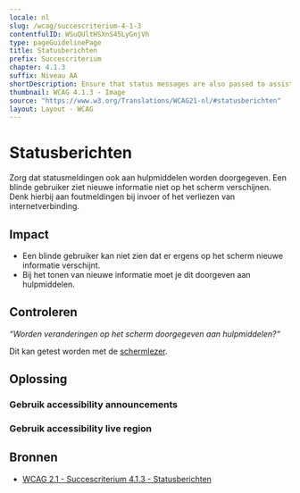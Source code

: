 ```yaml
---
locale: nl
slug: /wcag/succescriterium-4-1-3
contentfulID: WSuQUltHSXnS45LyGnjVh
type: pageGuidelinePage
title: Statusberichten
prefix: Succescriterium
chapter: 4.1.3
suffix: Niveau AA
shortDescription: Ensure that status messages are also passed to assistive technologies.
thumbnail: WCAG 4.1.3 - Image
source: "https://www.w3.org/Translations/WCAG21-nl/#statusberichten"
layout: Layout - WCAG
---
```


# Statusberichten

Zorg dat statusmeldingen ook aan hulpmiddelen worden doorgegeven. Een blinde gebruiker ziet nieuwe informatie niet op het scherm verschijnen. Denk hierbij aan foutmeldingen bij invoer of het verliezen van internetverbinding.

## Impact

- Een blinde gebruiker kan niet zien dat er ergens op het scherm nieuwe informatie verschijnt.
- Bij het tonen van nieuwe informatie moet je dit doorgeven aan hulpmiddelen.

## Controleren

*“Worden veranderingen op het scherm doorgegeven aan hulpmiddelen?“*

Dit kan getest worden met de [schermlezer](/nl/stats/schermlezer).

## Oplossing

### Gebruik accessibility announcements

<CodeSample id="accessibility-announcement" locale="nl"/>

### Gebruik accessibility live region

<CodeSample id="accessibility-live-region" locale="nl"/>

## Bronnen

- [WCAG 2.1 - Succescriterium 4.1.3 - Statusberichten](https://www.w3.org/Translations/WCAG21-nl/#statusberichten)